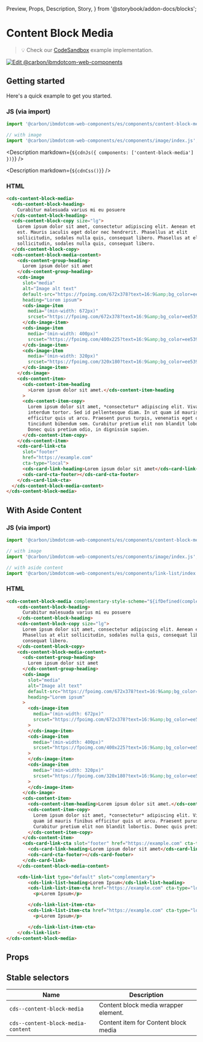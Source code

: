  Preview,
  Props,
  Description,
  Story,
} from '@storybook/addon-docs/blocks';

# Content Block Media

> 💡 Check our
> [CodeSandbox](https://githubbox.com/carbon-design-system/carbon-for-ibm-dotcom/tree/main/packages/web-components/examples/codesandbox/components/content-block-media)
> example implementation.

[![Edit @carbon/ibmdotcom-web-components](https://codesandbox.io/static/img/play-codesandbox.svg)](https://githubbox.com/carbon-design-system/carbon-for-ibm-dotcom/tree/main/packages/web-components/examples/codesandbox/components/content-block-media)

## Getting started

Here's a quick example to get you started.

### JS (via import)

```javascript
import '@carbon/ibmdotcom-web-components/es/components/content-block-media/index.js';

// with image
import '@carbon/ibmdotcom-web-components/es/components/image/index.js';
```

<Description markdown={`${cdnJs({ components: ['content-block-media'] })}`} />

<Description markdown={`${cdnCss()}`} />

### HTML

```html
<cds-content-block-media>
  <cds-content-block-heading>
    Curabitur malesuada varius mi eu posuere
  </cds-content-block-heading>
  <cds-content-block-copy size="lg">
    Lorem ipsum dolor sit amet, consectetur adipiscing elit. Aenean et ultricies
    est. Mauris iaculis eget dolor nec hendrerit. Phasellus at elit
    sollicitudin, sodales nulla quis, consequat libero. Phasellus at elit
    sollicitudin, sodales nulla quis, consequat libero.
  </cds-content-block-copy>
  <cds-content-block-media-content>
    <cds-content-group-heading>
      Lorem ipsum dolor sit amet
    </cds-content-group-heading>
    <cds-image
      slot="media"
      alt="Image alt text"
      default-src="https://fpoimg.com/672x378?text=16:9&amp;bg_color=ee5396&amp;text_color=161616"
      heading="Lorem ipsum">
      <cds-image-item
        media="(min-width: 672px)"
        srcset="https://fpoimg.com/672x378?text=16:9&amp;bg_color=ee5396&amp;text_color=161616">
      </cds-image-item>
      <cds-image-item
        media="(min-width: 400px)"
        srcset="https://fpoimg.com/400x225?text=16:9&amp;bg_color=ee5396&amp;text_color=161616">
      </cds-image-item>
      <cds-image-item
        media="(min-width: 320px)"
        srcset="https://fpoimg.com/320x180?text=16:9&amp;bg_color=ee5396&amp;text_color=161616">
      </cds-image-item>
    </cds-image>
    <cds-content-item>
      <cds-content-item-heading
        >Lorem ipsum dolor sit amet.</cds-content-item-heading
      >
      <cds-content-item-copy>
        Lorem ipsum dolor sit amet, *consectetur* adipiscing elit. Vivamus sed
        interdum tortor. Sed id pellentesque diam. In ut quam id mauris finibus
        efficitur quis ut arcu. Praesent purus turpis, venenatis eget odio et,
        tincidunt bibendum sem. Curabitur pretium elit non blandit lobortis.
        Donec quis pretium odio, in dignissim sapien.
      </cds-content-item-copy>
    </cds-content-item>
    <cds-card-link-cta
      slot="footer"
      href="https://example.com"
      cta-type="local">
      <cds-card-link-heading>Lorem ipsum dolor sit amet</cds-card-link-heading>
      <cds-card-cta-footer></cds-card-cta-footer>
    </cds-card-link-cta>
  </cds-content-block-media-content>
</cds-content-block-media>
```

## With Aside Content

### JS (via import)

```javascript
import '@carbon/ibmdotcom-web-components/es/components/content-block-media/index.js';

// with image
import '@carbon/ibmdotcom-web-components/es/components/image/index.js';

// with aside content
import '@carbon/ibmdotcom-web-components/es/components/link-list/index.js';
```

### HTML

```html
<cds-content-block-media complementary-style-scheme="${ifDefined(complementaryStyleScheme)}">
    <cds-content-block-heading>
      Curabitur malesuada varius mi eu posuere
    </cds-content-block-heading>
    <cds-content-block-copy size="lg">
      Lorem ipsum dolor sit amet, consectetur adipiscing elit. Aenean et ultricies est. Mauris iaculis eget dolor nec hendrerit.
      Phasellus at elit sollicitudin, sodales nulla quis, consequat libero. Phasellus at elit sollicitudin, sodales nulla quis,
      consequat libero.
    </cds-content-block-copy>
    <cds-content-block-media-content>
      <cds-content-group-heading>
        Lorem ipsum dolor sit amet
      </cds-content-group-heading>
      <cds-image
        slot="media"
        alt="Image alt text"
        default-src="https://fpoimg.com/672x378?text=16:9&amp;bg_color=ee5396&amp;text_color=161616"
        heading="Lorem ipsum"
      >
        <cds-image-item
          media="(min-width: 672px)"
          srcset="https://fpoimg.com/672x378?text=16:9&amp;bg_color=ee5396&amp;text_color=161616"
        >
        </cds-image-item>
        <cds-image-item
          media="(min-width: 400px)"
          srcset="https://fpoimg.com/400x225?text=16:9&amp;bg_color=ee5396&amp;text_color=161616"
        >
        </cds-image-item>
        <cds-image-item
          media="(min-width: 320px)"
          srcset="https://fpoimg.com/320x180?text=16:9&amp;bg_color=ee5396&amp;text_color=161616"
        >
        </cds-image-item>
      </cds-image>
      <cds-content-item>
        <cds-content-item-heading>Lorem ipsum dolor sit amet.</cds-content-item-heading>
        <cds-content-item-copy>
          Lorem ipsum dolor sit amet, *consectetur* adipiscing elit. Vivamus sed interdum tortor. Sed id pellentesque diam. In ut
          quam id mauris finibus efficitur quis ut arcu. Praesent purus turpis, venenatis eget odio et, tincidunt bibendum sem.
          Curabitur pretium elit non blandit lobortis. Donec quis pretium odio, in dignissim sapien.
        </cds-content-item-copy>
      </cds-content-item>
      <cds-card-link-cta slot="footer" href="https://example.com" cta-type="local">
        <cds-card-link-heading>Lorem ipsum dolor sit amet</cds-card-link-heading>
        <cds-card-cta-footer></cds-card-footer>
      </cds-card-link>
    </cds-content-block-media-content>

    <cds-link-list type="default" slot="complementary">
        <cds-link-list-heading>Lorem Ipsum</cds-link-list-heading>
        <cds-link-list-item-cta href="https://example.com" cta-type="local" type="default">
          <p>Lorem Ipsum</p>

        </cds-link-list-item-cta>
        <cds-link-list-item-cta href="https://example.com" cta-type="local" type="default">
          <p>Lorem Ipsum</p>

        </cds-link-list-item-cta>
    </cds-link-list>
</cds-content-block-media>
```

## Props

<Props of="cds-content-block-media" />

## Stable selectors

| Name                               | Description                          |
| ---------------------------------- | ------------------------------------ |
| `cds--content-block-media`         | Content block media wrapper element. |
| `cds--content-block-media-content` | Content item for Content block media |

<Description markdown={contributing} />
